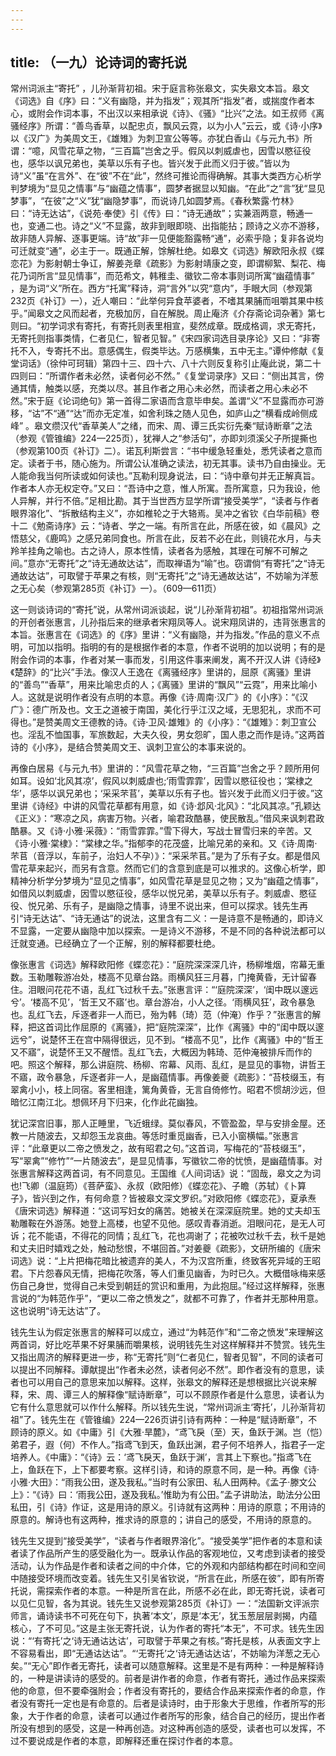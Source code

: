 ```yaml
---
---
---
```

title: （一九）论诗词的寄托说
---




常州词派主“寄托” ，儿孙渐背初祖。宋于庭言称张皋文，实失皋文本旨。皋文《词选》自《序》曰：“义有幽隐，并为指发”；观其所“指发”者，或揣度作者本心，或附会作词本事，不出汉以来相承说《诗》、《骚》“比兴”之法。如王叔师《离骚经序》所谓：“善鸟香草，以配忠贞，飘风云霓，以为小人”云云，或《诗·小序》以《汉广》为美周文王，《雄雉》为刺卫宣公等等。亦犹白香山《与元九书》所谓：“噫，风雪花草之物，“三百篇”岂舍之乎。假风以刺威虐也，因雪以愍征役也，感华以讽兄弟也，美草以乐有子也。皆兴发于此而义归于彼。”皆以为诗“义”虽“在言外”、在“彼”不在“此”，然终可推论而得确解。其事大类西方心析学判梦境为“显见之情事”与“幽蕴之情事”，圆梦者据显以知幽。“在此”之“言”犹“显见梦事”，“在彼”之“义”犹“幽隐梦事”，而说诗几如圆梦焉。《春秋繁露·竹林》曰：“诗无达诂”，《说苑·奉使》引《传》曰：“诗无通故”；实兼涵两意，畅通一也，变通二也。诗之“义”不显露，故非到眼即晓、出指能拈；顾诗之义亦不游移，故非随人异解、逐事更端。诗“故”非一见便能豁露畅“通”，必索乎隐；复非各说均可迁就变“通”，必主于一。既通正解，馀解杜绝。如皋文《词选》解欧阳永叔《蝶恋花》为影射朝士争讧，解姜尧章《疏影》为影射靖康之变，即谓柳絮、梨花、梅花乃词所言“显见情事”，而范希文，韩稚圭、徽钦二帝本事则词所寓“幽蕴情事” ，是为词“义”所在。西方“托寓”释诗，洞“言外”以究“意内”，手眼大同（参观第232页《补订》一），近人嘲曰：“此举何异食苹婆者，不嗜其果脯而咀嚼其果中核乎。”闻皋文之风而起者，充极加厉，自在解脱。周止庵济《介存斋论词杂著》第七则曰。“初学词求有寄托，有寄托则表里相宣，斐然成章。既成格调，求无寄托，无寄托则指事类情，仁者见仁，智者见智。”《宋四家词选目录序论》又曰：“非寄托不入，专寄托不出。意感偶生，假类毕达。万感横集，五中无主。”谭仲修献《复堂词话》（徐仲可珂辑）第四十三、四十六、八十六则反复称引止庵此说，第二十四则曰：“所谓作者未必然，读者何必不然。”《复堂词录序》又曰：“侧出其言，傍通其情，触类以感，充类以尽。甚且作者之用心未必然，而读者之用心未必不然。”宋于庭《论词绝句》第一首得二家语而含意毕申矣。盖谓“义”不显露而亦可游移，“诂”不“通”“达”而亦无定准，如舍利珠之随人见色，如庐山之“横看成岭侧成峰” 。皋文缵汉代“香草美人”之绪，而宋、周、谭三氏实衍先秦“赋诗断章”之法（参观《管锥编》224—225页），犹禅人之“参活句”，亦即刘须溪父子所提撕也（参观第100页《补订》二）。诺瓦利斯尝言：“书中缓急轻重处，悉凭读者之意而定。读者于书，随心施为。所谓公认准确之读法，初无其事。读书乃自由操业。无人能命我当何所读或如何读也。”瓦勒利现身说法，曰：“诗中章句并无正解真旨。作者本人亦无权定夺。”又曰：“吾诗中之意，惟人所寓。吾所寓意，只为我设，他人异解，并行不倍。”足相比勘。其于当世西方显学所谓“接受美学”，“读者与作者眼界溶化”、“拆散结构主义”，亦如椎轮之于大辂焉。吴冲之省钦《白华前稿》卷十二《勉斋诗序》云：“诗者、学之一端。有所言在此，所感在彼，如《晨风》之悟慈父，《鹿鸣》之感兄弟同食也。所言在此，反若不必在此，则镜花水月，与夫羚羊挂角之喻也。古之诗人，原本性情，读者各为感触，其理在可解不可解之间。”意亦“无寄托”之“诗无通故达诂”，而取禅语为“喻”也。窃谓倘“有寄托”之“诗无通故达诂”，可取譬于苹果之有核，则“无寄托”之“诗无通故达诂”，不妨喻为洋葱之无心矣（参观第285页《补订》一）。（609—611页）

这一则谈诗词的“寄托”说，从常州词派谈起，说“儿孙渐背初祖”。初祖指常州词派的开创者张惠言，儿孙指后来的继承者宋翔凤等人。说宋翔凤讲的，违背张惠言的本旨。张惠言在《词选》的《序》里讲：“义有幽隐，并为指发。”作品的意义不点明，可加以指明。指明的有的是根据作者的本意，作者不说明的加以说明；有的是附会作词的本事，作者对某一事而发，引用这件事来阐发，离不开汉人讲《诗经》《楚辞》的“比兴”手法。像汉人王逸在《离骚经序》里讲的，屈原《离骚》里讲的“善鸟”“香草”，用来比喻忠贞的人；《离骚》里讲的“飘风”“云霓”，用来比喻小人。这就是说明作者没有点明的本意。再像《诗·周南·汉广》的《小序》：“《汉广》：德广所及也。文王之道被于南国，美化行乎江汉之域，无思犯礼，求而不可得也。”是赞美周文王德教的诗。《诗·卫风·雄雉》的《小序》：“《雄雉》：刺卫宣公也。淫乱不恤国事，军旅数起，大夫久役，男女怨旷，国人患之而作是诗。”这两首诗的《小序》，是结合赞美周文王、讽刺卫宣公的本事来说的。

再像白居易《与元九书》里讲的：“风雪花草之物，“三百篇”岂舍之乎？顾所用何如耳。设如‘北风其凉’，假风以刺威虐也;‘雨雪霏霏’，因雪以愍征役也；‘棠棣之华’，感华以讽兄弟也；‘采采芣苢’，美草以乐有子也。皆兴发于此而义归于彼。”这里讲《诗经》中讲的风雪花草都有用意，如《诗·邶风·北风》：“北风其凉。”孔颖达《正义》：“寒凉之风，病害万物。兴者，喻君政酷暴，使民散乱。”借风来讽刺君政酷暴。又《诗·小雅·采薇》：“雨雪霏霏。”雪下得大，写战士冒雪归来的辛苦。又《诗·小雅·棠棣》：“棠棣之华。”指郁李的花茂盛，比喻兄弟的亲和。又《诗·周南·芣苢（音浮以，车前子，治妇人不孕）》：“采采芣苢。”是为了乐有子女。都是借风雪花草来起兴，而另有含意。然而它们的含意到底是可以推求的。这像心析学，即精神分析学分梦境为“显见之情事”，如风雪花草是显见之物；又为“幽蕴之情事”，如借风以刺威虐，因雪以愍征役，感华以悦兄弟，美草以乐有子。刺威虐、愍征役、悦兄弟、乐有子，是幽隐之情事，诗里不说出来，但可以探求。钱先生再引“诗无达诂”、“诗无通诂”的说法，这里含有二义：一是诗意不是畅通的，即诗义不显露，一定要从幽隐中加以探索。一是诗义不游移，不是不同的各种说法都可以迁就变通。已经确立了一个正解，别的解释都要杜绝。

像张惠言《词选》解释欧阳修《蝶恋花》：“庭院深深深几许，杨柳堆烟，帘幕无重数。玉勒雕鞍游冶处，楼高不见章台路。雨横风狂三月暮，门掩黄昏，无计留春住。泪眼问花花不语，乱红飞过秋千去。”张惠言评：“‘庭院深深’，‘闺中既以邃远兮’。‘楼高不见’，‘哲王又不寤’也。章台游冶，小人之径。‘雨横风狂’，政令暴急也。乱红飞去，斥逐者非一人而已，殆为韩（琦）范（仲淹）作乎？”张惠言的解释，把这首词比作屈原的《离骚》，把“庭院深深”，比作《离骚》中的“闺中既以邃远兮”，说楚怀王在宫中隔得很远，见不到。“楼高不见”，比作《离骚》中的“哲王又不寤”，说楚怀王又不醒悟。乱红飞去，大概因为韩琦、范仲淹被排斥而作的吧。照这个解释，那么讲庭院、杨柳、帘幕、风雨、乱红，是显见的事物，讲哲王不寤，政令暴急，斥逐者非一人，是幽蕴情事。再像姜夔《疏影》：“苔枝缀玉，有翠禽小小，枝上同宿。客里相逢，篱角黄昏，无言自倚修竹。昭君不惯胡沙远，但暗忆江南江北。想佩环月下归来，化作此花幽独。

犹记深宫旧事，那人正睡里，飞近蛾绿。莫似春风，不管盈盈，早与安排金屋。还教一片随波去，又却怨玉龙哀曲。等恁时重觅幽香，已入小窗横幅。”张惠言评：“此章更以二帝之愤发之，故有昭君之句。”这首词，写梅花的“苔枝缀玉”，写“翠禽”“修竹”“一片随波去”，是显见情事，写徽钦二帝的忧愤，是幽蕴情事。对张惠言解释这两首词，有不同意见。王国维《人间词话》说：“固哉，皋文之为词也!飞卿（温庭筠）《菩萨蛮》、永叔（欧阳修）《蝶恋花》、子瞻（苏轼）《卜算子》，皆兴到之作，有何命意？皆被皋文深文罗织。”对欧阳修《蝶恋花》，夏承焘《唐宋词选》解释道：“这词写妇女的痛苦。她被关在深深庭院里。她的丈夫却玉勒雕鞍在外游荡。她登上高楼，也望不见他。感叹青春消逝。泪眼问花，是无人可诉；花不能语，不得花的同情；乱红飞，花也凋谢了；花被吹过秋千去，秋千是她和丈夫旧时嬉戏之处，触动愁恨，不堪回首。”对姜夔《疏影》，文研所编的《唐宋词选》说：“上片把梅花暗比被遗弃的美人，不为汉宫所重，终致客死异域的王昭君。下片怨春风无情，把梅花吹落，等人们重见幽香，为时已久。大概借咏梅来感伤自己身世，觉得自己未受到朝廷的赏识和重用，为此抱屈。”经过这样解释，张惠言说的“为韩范作乎”，“更以二帝之愤发之”，就都不可靠了，作者并无那种用意。这也说明“诗无达诂”了。

钱先生认为假定张惠言的解释可以成立，通过“为韩范作”和“二帝之愤发”来理解这两首词，好比吃苹果不好果脯而嚼果核，说明钱先生对这样解释并不赞赏。钱先生又指出周济的解释更进一步，称“无寄托”则“仁者见仁，智者见智”，不同的读者可以提出不同解释。谭献提出“作者未必然，读者何必不然”。即作者没有的意思，读者也可以用自己的意思来加以解释。这样，张皋文的解释还是想根据比兴说来解释，宋、周、谭三人的解释像“赋诗断章”，可以不顾原作者是什么意思，读者认为它有什么意思就可以作什么解释。所以钱先生说，“常州词派主‘寄托’，儿孙渐背初祖”了。钱先生在《管锥编》224—226页讲引诗有两种：一种是“赋诗断章”，不顾诗的原义。如《中庸》引《大雅·旱麓》，“鸢飞戾（至）天，鱼跃于渊。岂（恺）弟君子，遐（何）不作人。”指鸢飞到天，鱼跃出渊，君子何不培养人，指君子一定培养人。《中庸》：“《诗》云：‘鸢飞戾天，鱼跃于渊’，言其上下察也。”指鸢飞在上，鱼跃在下，上下都要考察。这样引诗，和诗的原意不同，是一种。再像《诗·小雅·大田》：“雨我公田，遂及我私。”当时有公家田、私人田两种。《孟子·滕文公上》：“《诗》曰：‘雨我公田，遂及我私。’惟助为有公田。”孟子讲助法，助法分公田私田，引《诗》作证，这是用诗的原义。引诗就有这两种：用诗的原意；不用诗的原意的。解诗也有这两种，推求诗的原意的；讲自己的感受，不用诗的原意的。

钱先生又提到“接受美学”，“读者与作者眼界溶化”。“接受美学”把作者的本意和读者读了作品所产生的感受融化为一。既承认作品的客观地位，又考虑到读者的接受活动，认为作品是作者和读者之间的中介体，它的外观和内部结构都在时间和空间中随接受环境而改变着。钱先生又引吴省钦说，“所言在此，所感在彼”，即有所寄托说，需探索作者的本意。一种是所言在此，所感不必在此，即无寄托说，读者可以见仁见智，各为其说。钱先生又说参观第285页《补订》一：“法国新文评派宗师言，诵诗读书不可死在句下，执著‘本文’，原是‘本无’，犹玉葱层层剥揭，内蕴核心，了不可见。”这是主张无寄托说，认为作者的寄托“本无”，不可求。钱先生因说：“‘有寄托’之‘诗无通诂达诂’，可取譬于苹果之有核。”寄托是核，从表面文字上不容易看出，即“无通诂达诂”。“‘无寄托’之‘诗无通诂达诂’，不妨喻为洋葱之无心矣。”“无心”即作者无寄托，读者可以随意解释。这里是不是有两种：一种是解释诗的，一种是讲读诗的感受的。前者是讲作者的命意，作者有寄托，通过作品来探索他的命意，但不要牵强附会；作者没有寄托的，要结合作品来探索作者的命意，作者没有寄托一定也是有命意的。后者是读诗时，由于形象大于思维，作者所写的形象，大于作者的命意，读者可以通过作者所写的形象，结合自己的经历，提出作者所没有想到的感受，这是一种再创造。对这种再创造的感受，读者也可以发挥，不过不要说成是作者的本意，即解释还重在探讨作者的本意。